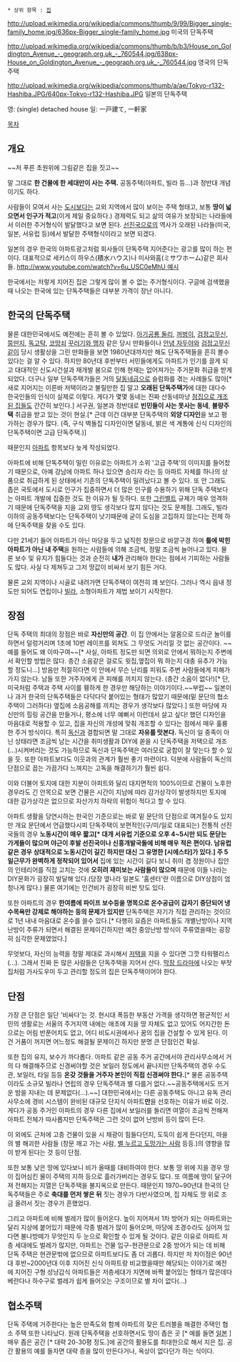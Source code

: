  * 상위 항목 : [[집]]

http://upload.wikimedia.org/wikipedia/commons/thumb/9/99/Bigger_single-family_home.jpg/636px-Bigger_single-family_home.jpg
미국의 단독주택

http://upload.wikimedia.org/wikipedia/commons/thumb/b/b3/House_on_Goldington_Avenue_-_geograph.org.uk_-_760544.jpg/638px-House_on_Goldington_Avenue_-_geograph.org.uk_-_760544.jpg
영국의 단독주택

http://upload.wikimedia.org/wikipedia/commons/thumb/a/ae/Tokyo-r132-Hashiba.JPG/640px-Tokyo-r132-Hashiba.JPG
일본의 단독주택

영: (single) detached house
일: 一戸建て, 一軒家

[[목차]]
== 개요 ==
~~저 푸른 초원위에 그림같은 집을 짓고~~

말 그대로 '''한 건물에 한 세대만이 사는 주택.''' 공동주택(아파트, 빌라 등...)과 정반대 개념이기도 하다.

사람들이 모여서 사는 [[도시]]보다는 교외 지역에서 많이 보이는 주택 형태고, 보통 '''땅이 넓으면서 인구가 적고'''(이게 제일 중요하다.) 경제력도 되고 삶의 여유가 보장되는 나라들에서 이러한 주거형식이 발달했다고 보면 된다. [[선진국]]으로의 역사가 오래된 나라들(미국, 일본, 서유럽 등)에서 발달한 주택형식이라고 보면 되겠다.

일본의 경우 한국의 아파트광고처럼 회사들이 단독주택 지어준다는 광고를 많이 하는 편이다. 대표적으로 세키스이 하우스(積水ハウス)나 미사와홈(ミサワホーム)같은 회사들. [[http://www.youtube.com/watch?v=6u_USC0eMhU 예시]]

한국에서는 저렇게 지어진 집은 그렇게 많이 볼 수 없는 주거형식이다. 구글에 검색했을때 나오는 한국에 있는 단독주택들은 대부분 가격이 장난 아니다.
== 한국의 단독주택 ==
물론 대한민국에서도 예전에는 흔히 볼 수 있었다. [[아기공룡 둘리]], [[꺼벙이]], [[검정고무신]], [[뚱딴지]], [[독고탁]], [[코망쇠]] [[꾸러기와 맹자]] 같은 당시 만화들이나 [[안녕 자두야]]와 [[검정고무신]]같이 당시 생활상을 그린 만화들을 보면 1980년대까지만 해도 단독주택들을 흔히 볼수 있다는 걸 알 수 있다. 하지만 80년대 후반부터 서민들에게도 아파트가 인기를 끌게 되고 대대적인 신도시건설과 재개발 붐으로 인해 현재는 없어져가는 주거문화 취급을 받게 되었다. 더구나 일부 단독주택가들은 거의 [[달동네]]급으로 슬럼화를 겪는 사례들도 많아[* 새로 지어지는 이른바 저택이라고 불릴만한 집 말고 '''오래된 단독주택가'''에 대한 대다수 한국인들의 인식이 실제로 이렇다. 게다가 몇몇 동네는 진짜 산동네마냥 [[무당|점집으로 개조된 집들도]] 간간히 보인다.] 서구권, 일본과 정반대로 '''빈민들이 사는 못사는 동네''', '''불량주택''' 취급을 받고 있는 것이 현실.[* 근데 이건 대부분 단독주택의 '''외양 디자인'''을 보고 평가하는 경우가 많다. (즉, 구식 벽돌집 디자인이면 달동네, 밝은 색 계통에 신식 디자인의 단독주택이면 고급 단독주택.)]

때문인지 [[아파트]] 항목보다 늦게 작성되었다.

아파트에 비해 단독주택이 밀린 이유로는 아파트가 소위 '고급 주택'의 이미지를 들어찼기 때문으로, 아예 강남에 아파트 하나 있으면 승리자 라는 등 아파트 자체를 하나의 상품으로 취급하게 된 상태에서 기존의 단독주택이 밀려났다고 볼 수 있다. 또 안 그래도 좁은 국토에서 도시로 인구가 집중하면서 더 많은 인구를 수용하기 위해 단독 주택보다는 아파트 개발에 집중한 것도 한 이유가 될 듯하다. 또한 [[그린벨트]] 규제가 매우 엄격하기 때문에 단독주택을 지을 교외 땅도 생각보다 많지 않다는 것도 문제점. 그래도, 빌라 이하의 공동주택보다는 단독주택이 낫기때문에 굳이 도심을 고집하지 않는다는 전제 하에 단독주택을 찾을 수도 있다.

다만 21세기 들어 아파트가 아닌 마당을 두고 넓직힌 창문으로 바깥구경 하며 '''틀에 박힌 아파트가 아닌 내 주택'''을 원하는 사람들에 의해 조금씩, 정말 조금씩 늘어나고 있다. 물론 보수 및 유지가 힘들다는 것과 순전히 '''내가''' 관리해야 한다는 점에서 기피하는 사람들도 많다. 사실 다 제쳐두고 그저 땅값이 비싸서 보기 힘든 거다.

물론 교외 지역이나 시골로 내려가면 단독주택이 여전히 꽤 보인다. 그러나 역시 읍내 정도만 되어도 연립이나 [[빌라]], 소형아파트가 제법 보이기 시작한다.
== 장점 ==
단독 주택의 최대의 장점은 바로 '''자신만의 공간'''. 이 집 안에서는 알몸으로 드라군 놀이를 하면서 덜렁거리며 1초에 10번 레이프를 외쳐도 그 무엇도 거리낄 것 없는 공간이다. ~~예를 들어도 왜 이따구여~~[* 사실, 아파트 정도만 되면 의외로 안에서 뭐하는지 주변에서 확인할 방법은 많다. 층간 소음같은 걸로도 윗집,옆집이 뭐 하는지 대충 유추가 가능할 정도니...] 방음만 적절히다면 이 안에서 무슨 난리를 피워도 주변 사람들에게 피해가 가지 않는다. 남들 또한 거주자에게 큰 피해를 끼치지 않는다. (층간 소음이 없다!)[* 단, 미국처럼 주택과 주택 사이를 휑하게 한 경우만 해당하는 이야기이다.~~부럽~~ 일본이나 과거 한국의 단독주택들은 다닥다닥 붙어있는 형태가 많았기 때문에(밑 문단의 협소주택이 그러하다) 옆집에 소음공해를 끼치는 경우가 생각보다 많았다.] 또한 마당에 자신만의 힐링 공간을 만들거나, 평소에 너무 예뻐서 이런데서 살고 싶다! 했던 디자인을 마음대로 적용할 수 있고, 집을 자신의 개성에 맞춰 개조할 수 있다는 점에서 매우 훌륭한 주거 방식이다. 특히 [[독신]]과 결합되면 말 그대로 '''자유를 맛본다.''' 독신이 일 중족이 아닌 상태라면 조금씩 남는 시간을 취미생활과 DIY에 쏟을 시 단독주택을 저택으로 개조(...)시켜버리는 것도 가능하므로 독신과 단독주택은 여러모로 궁합이 잘 맞는다 할 수 있을 듯. 또한 아파트보다도 이웃과의 관계가 훨씬 좋기 마련이다. 덕분에 사람들이 독신의 단점으로 꼽는 가끔가다 느껴지는 고독을 해결하기가 훨씬 쉽다.

이와 더불어 토지에 대한 지분이 아피트와 달리 대지면적의 100%이므로 건물이 노후한 경우라도 긴 안목으로 보면 건물은 시간이 지남에 따라 감가상각이 발생하지만 토지에 대한 감가상각은 없으므로 자산가치 하락의 위험이 적다고 할 수 있다.

아파트 생활을 당연시하는 한국인 기준으로는 바로 밑 문단의 단점으로 여겨질수도 있지만 개요 문단에서 언급했다시피 단독주택이 보편적인(구/미/일로 대표되는) 전통적 선진국들의 경우 '''노동시간이 매우 짧고[* 대개 서유럽 기준으로 오후 4~5시만 되도 문닫는 가게들이 많으며 야근이 후발 선진국이나 신흥개발국들에 비해 매우 적은 편이다. 남유럽 같은 경우 상대적으로 노동시간이 길긴 하지만 대신 그 유명한 [시에스타]가 있다.] 주 5일근무가 완벽하게 정착되어 있어서''' 집에 있는 시간이 길다 보니 취미 겸 정원이나 집안의 인테리어를 직접 고치는 것에 '''오히려 재미보는 사람들이 많으며''' 때문에 이들 나라는 DIY문화가 굉장히 발달해 있다.(당장 옆나라 일본도 '홈센터'란 이름으로 DIY상점이 엄청나게 많다.) 물론 여기에는 인건비가 굉장히 비싼 탓도 있다.

또한 아파트의 경우 '''한여름에 파이프 보수등을 명목으로 온수공급이 갑자기 중단되어 냉수목욕만 강제로 해야하는 등의 문제가 있지만''' 단독주택은 자기가 직접 관리하는 것이므로 1년 내내 마음대로 온수를 쓸수 있다.[* 다행히 요즘은 아파트들도 개별난방이나 지역난방이 주류가 되면서 해결된 문제이긴하지만 예전 중앙난방 방식이 주류였을때는 굉장히 심각한 문제였었다.]

무엇보다, 자신의 능력을 정말 제대로 과시해서 [[저택]]을 지을 수 있다면 그깟 타워팰리스(...). 그래서 진짜 돈 많은 사람들은 단독주택을 지어서 산다. [[막장 드라마]]에 나오는 부잣집처럼 가사도우미 두고 관리할 정도의 집은 단독주택이어야 한다.
== 단점 ==
가장 큰 단점은 일단 '비싸다'는 것. 현시대 폭등한 부동산 가격을 생각하면 평균적인 서민의 생활로는 서울의 주거지역 내에는 애초에 지을 땅 자체도 없고 있어도 어지간한 돈으로는 어림 반푼어치도 없고, 어디 비도시권에서나 꿈의 집을 건설할 수 있게 된다. 이건 거품이 꺼지면 어느정도 해결될 문제이긴 하지만 분명 큰 단점인건 확실.

또한 집의 유지, 보수가 까다롭다. 아파트 같은 공동 주거 공간에서야 관리사무소에서 거의 다 해결해주므로 신경써야할 것은 보일러 정도에서 끝나지만 단독주택의 경우 수도관, 보일러, 타일 등등 '''온갖 것들을 거주자 본인이 직접 신경써야 한다.'''[* 물론 공동주택이라도 소규모 빌라나 연립의 경우 단독주택과 별 다를거 없다.~~공동주택에서도 뜨거운 밤을 지내는 데 문제없다(...).~~] 대한민국에서는 다른 공동주택도 아니고 유독 관리사무소에 경비 시스템이 완비된 대규모 단지식 아파트'''만'''을 선호하는 이유가 바로 이것. 게다가 공동 주거인 아파트의 경우 다른 집에서 보일러를 돌리면 여열이 조금씩 전해져 아파트 전체가 따사롭지만 단독주택은 그런 것이 없어 난방비 등이 많이 든다.

이 외에도 근처에 고층 건물이 있을 시 채광이 힘들다던지, 도둑이 쉽게 든다던지, 마을의 별 해괴한 사람들 (창문 깨고 가는 사람, [[초인종 장난|벨 누르고 도망가는 사람]] 등등.)의 영향을 많이 받게 된다는 것 등이 단점.

또한 보통 낮은 땅에 있다보니 비가 올때를 대비하여야 한다. 보통 땅 위에 지을 경우 땅이 집어심킨 물이 주택의 지하 등으로 흘러가버리는 경우도 많다. 또 여름에 땅이 달구어져 전해지는 지열은 단독주택을 불지옥으로 만든다. 때문인지 1970~90년대 한국의 단독주택들은 주로 '''축대를 먼저 쌓은 뒤''' 짓는 경우가 다반사였으며, 집 자체도 땅 위로 조금 올려서 짓는 경우가 흔했었다. 

그리고 아파트에 비해 벌레가 많이 들어온다. 높이 지어져서 1차 방어가 되는 아파트와는 달리 지상에 붙어있기 때문에 각종 벌레가 많이 들어오며, 마당에 조경수라도 심어져 있다면 불나방떼가 무엇인지 두 눈으로 확인할 수 있게 될 것이다. 같은 이유로 아파트 저층 세대에도 벌레가 많지만, 아파트는 건물 입구-현관문으로 2중 방어가 되는 데 비해 단독 주택은 현관문밖에 없으므로 아파트보다도 좀 더 괴롭다. 하지만 저 차이점은 90년대 후반~2000년대 이후 지어진 신식 아파트랑 비교했을때만 해당되는 이야기로 예전에 지어진 구형 성냥갑식 아파트들은 저층세대가 지면에 바짝 붙어있는 형태가 많은데다 베란다나 하수구로 벌레가 쉽게 들어오는 구조이므로 별 차이 없다(...)
== 협소주택 ==
단독 주택에 거주한다는 높은 만족도와 함께 아파트의 잦은 트러블을 해결한 주택인 협소 주택 또한 나타났다. 원래 단독주택을 선호하면서도 땅이 좁은 곳 [* 예를 들면 [[일본]] ] 매우 좁은 공간 [* 대략 20-30평 정도.]에 공간의 활용도를 최대한으로 해서 지은 집. 공간 활용의 예를 들자면 대략 층을 많이 만든다거나, 옥상이 없다던가 하는 식이다.
